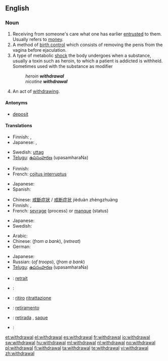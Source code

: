 ==English==
{{wikipedia}}

===Noun===
{{en-noun}}

# Receiving from someone's care what one has earlier [[entrusted]] to them.  Usually refers to [[money]].
# A method of [[birth control]] which consists of removing the penis from the vagina before ejaculation.
# A type of metabolic [[shock]] the body undergoes when a substance, usually a toxin such as heroin, to which a patient is addicted is withheld. Sometimes used with the substance as modifier
#: ''heroin '''withdrawal'''''
#: ''nicotine '''withdrawal'''''
# An act of [[withdraw]]ing.

====Antonyms====
* {{sense|receiving from someone's care}} [[deposit]]

====Translations====
{{trans-top|receiving from someone's care what one has earlier entrusted to them}}
* Finnish: {{t-|fi|nosto}} {{qualifier|money from a bank}}, {{t+|fi|otto}} {{qualifier|money from a bank}}
* Japanese: {{t|ja|引き出し|tr=hikidashi}}, {{t|ja|出金|tr=shukkin}}
{{trans-mid}}
* Swedish: [[uttag]] {{c}} {{qualifier|money from a bank}}
* [[Telugu]]: [[ఉపసంహరణ]] (upasamharaNa)
{{trans-bottom}}

{{trans-top|a method of birth control}}
* Finnish: {{t-|fi|keskeytetty yhdyntä}}
* French: [[coïtus interruptus]]
{{trans-mid}}
* Japanese: {{t|ja|膣外射精|tr=chitsugai-shasei}}
* Spanish: {{t-|es|coitus interruptus}}
{{trans-bottom}}

{{trans-top|a type of metabolic shock}}
* Chinese: [[戒斷症狀]] / [[戒断症状]] jièduàn zhèngzhuàng
* Finnish: {{t-|fi|vierotusoireet|p}}, {{t-|fi|vieroitus}}
* French: [[sevrage]] {{m}} (process) or [[manque]] {{m}} (status)
{{trans-mid}}
* Japanese: {{t|ja|禁断症状|tr=きんだんしょうじょう, kindan-shōjō}}
* Swedish: {{t+|sv|abstinens|c}}
{{trans-bottom}}

{{trans-top|an act of withdrawing}}
* Arabic: {{t-|ar|انسحاب|m|alt=اِنْسِحاب|tr=insiHaab}}
* Chinese: {{t|cmn|提款|tr=tíkuǎn|sc=Hani}} (''from a bank''), {{t-|cmn|撤退|tr=chètuì|sc=Hani}} (''retreat'')
* German: {{t+|de|Entzug|m}}
{{trans-mid}}
* Japanese: {{t|ja|引き出し|tr=ひきだし, hikidashi}}
* Russian: {{t+|ru|вывод|m|tr=vývod}} (''of troops''),  {{t|ru|снятие|m|tr=snjátije}} (''from a bank'')
* [[Telugu]]: [[ఉపసంహరణ]] (upasamharaNa)
{{trans-bottom}}

{{checktrans-top}}
* {{ttbc|French}}: [[retrait]] {{m}}
* {{ttbc|Greek}}: {{t|el|απόσυρση|f}}
* {{ttbc|Italian}}: [[ritiro]] [[ritrattazione]]
* {{ttbc|Interlingua}}: [[retiramento]]
{{checktrans-mid}}
* {{ttbc|Portuguese}}: [[retirada]] {{f}}, [[saque]] {{m}}
* {{ttbc|Spanish}}: {{t-|es|retirada}}
{{checktrans-bottom}}

[[et:withdrawal]]
[[el:withdrawal]]
[[es:withdrawal]]
[[fr:withdrawal]]
[[io:withdrawal]]
[[sw:withdrawal]]
[[hu:withdrawal]]
[[ml:withdrawal]]
[[nl:withdrawal]]
[[no:withdrawal]]
[[pl:withdrawal]]
[[fi:withdrawal]]
[[ta:withdrawal]]
[[te:withdrawal]]
[[vi:withdrawal]]
[[zh:withdrawal]]